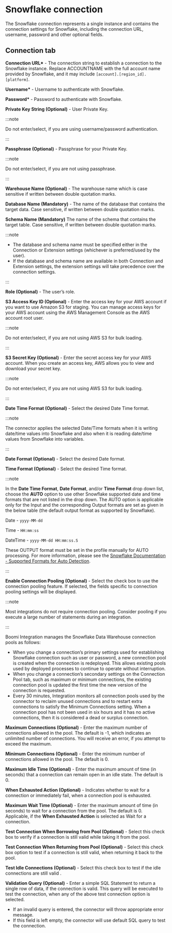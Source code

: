 
# Snowflake connection 

<head>
  <meta name="guidename" content="Integration"/>
  <meta name="context" content="GUID-f5a608f1-fdcf-462a-9f45-4d745f8d1398"/>
</head>


The Snowflake connection represents a single instance and contains the connection settings for Snowflake, including the connection URL, username, password and other optional fields.

## Connection tab

**Connection URL\*** - 
The connection string to establish a connection to the Snowflake instance. Replace ACCOUNTNAME with the full account name provided by Snowflake, and it may include `[account].[region_id].[platform]`.

**Username\*** - 
Username to authenticate with Snowflake.

**Password\*** - 
Password to authenticate with Snowflake.

**Private Key String \(Optional\)** - 
User Private Key.

:::note

Do not enter/select, if you are using username/password authentication.

:::

**Passphrase \(Optional\)** - 
Passphrase for your Private Key.

:::note

Do not enter/select, if you are not using passphrase.

:::

**Warehouse Name \(Optional\)** - 
The warehouse name which is case sensitive if written between double quotation marks.

**Database Name \(Mandatory\)** - 
The name of the database that contains the target data. Case sensitive, if written between double quotation marks.

**Schema Name \(Mandatory\)**
The name of the schema that contains the target table. Case sensitive, if written between double quotation marks.

:::note

-   The database and schema name must be specified either in the Connection or Extension settings \(whichever is preferred/used by the user\).
-   If the database and schema name are available in both Connection and Extension settings, the extension settings will take precedence over the connection settings.

:::

**Role \(Optional\)** - 
The user’s role.

**S3 Access Key ID \(Optional\)** - 
Enter the access key for your AWS account if you want to use Amazon S3 for staging. You can manage access keys for your AWS account using the AWS Management Console as the AWS account root user.

:::note

Do not enter/select, if you are not using AWS S3 for bulk loading.

:::

**S3 Secret Key \(Optional\)** - 
Enter the secret access key for your AWS account. When you create an access key, AWS allows you to view and download your secret key.

:::note

Do not enter/select, if you are not using AWS S3 for bulk loading.

:::

**Date Time Format \(Optional\)** - 
Select the desired Date Time format.

:::note

The connector applies the selected Date/Time formats when it is writing date/time values into Snowflake and also when it is reading date/time values from Snowflake into variables.

:::

**Date Format \(Optional\)** - 
Select the desired Date format.

**Time Format \(Optional\)** - 
Select the desired Time format.

:::note

In the **Date Time Format**, **Date Format**, and/or **Time Format** drop down list, choose the **AUTO** option to use other Snowflake supported date and time formats that are not listed in the drop down. The AUTO option is applicable only for the Input and the corresponding Output formats are set as given in the below table \(the default output format as supported by Snowflake\).

Date - 
`yyyy-MM-dd`

Time - 
`HH:mm:ss`

DateTime - 
`yyyy-MM-dd HH:mm:ss.S`

These OUTPUT format must be set in the profile manually for AUTO processing. For more information, please see the [Snowflake Documentation - Supported Formats for Auto Detection](https://docs.snowflake.com/en/user-guide/date-time-input-output.html#supported-formats-for-auto-detection).

:::

**Enable Connection Pooling \(Optional\)** - 
Select the check box to use the connection pooling feature. If selected, the fields specific to connection pooling settings will be displayed.

:::note

Most integrations do not require connection pooling. Consider pooling if you execute a large number of statements during an integration.

:::

Boomi Integration manages the Snowflake Data Warehouse connection pools as follows:

-   When you change a connection’s primary settings used for establishing Snowflake connection such as user or password, a new connection pool is created when the connection is redeployed. This allows existing pools used by deployed processes to continue to operate without interruption.
-   When you change a connection’s secondary settings on the Connection Pool tab, such as maximum or minimum connections, the existing connection pool is updated the first time the new version of the connection is requested.
-   Every 30 minutes, Integration monitors all connection pools used by the connector to reclaim unused connections and to restart extra connections to satisfy the Minimum Connections setting. When a connection pool has not been used in six hours and it has no active connections, then it is considered a dead or surplus connection.

**Maximum Connections \(Optional\)** - 
Enter the maximum number of connections allowed in the pool. The default is -1, which indicates an unlimited number of connections. You will receive an error, if you attempt to exceed the maximum.

**Minimum Connections \(Optional\)** - 
Enter the minimum number of connections allowed in the pool. The default is 0.

**Maximum Idle Time \(Optional\)** - 
Enter the maximum amount of time \(in seconds\) that a connection can remain open in an idle state. The default is 0.

**When Exhausted Action \(Optional\)** - 
Indicates whether to wait for a connection or immediately fail, when a connection pool is exhausted.

**Maximum Wait Time \(Optional\)** - 
Enter the maximum amount of time \(in seconds\) to wait for a connection from the pool. The default is 0. Applicable, if the **When Exhausted Action** is selected as Wait for a connection.

**Test Connection When Borrowing from Pool \(Optional\)** - 
Select this check box to verify if a connection is still valid while taking it from the pool.

**Test Connection When Returning from Pool \(Optional\)** - 
Select this check box option to test if a connection is still valid, when returning it back to the pool.

**Test Idle Connections \(Optional\)** - 
Select this check box to test if the idle connections are still valid .

**Validation Query \(Optional\)** - 
Enter a simple SQL Statement to return a single row of data, if the connection is valid. This query will be executed to test the connection, when any of the above test connection option is selected.

-   If an invalid query is entered, the connector will throw appropriate error message.
-   If this field is left empty, the connector will use default SQL query to test the connection.

<TestConnection />
